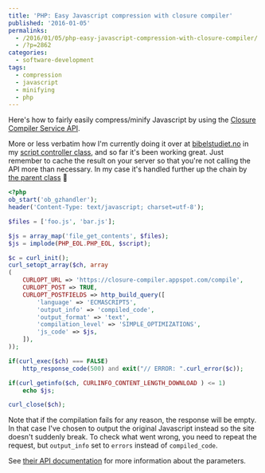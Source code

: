 ---
title: 'PHP: Easy Javascript compression with closure compiler'
published: '2016-01-05'
permalinks:
  - /2016/01/05/php-easy-javascript-compression-with-closure-compiler/
  - /?p=2862
categories:
  - software-development
tags:
  - compression
  - javascript
  - minifying
  - php
---

Here's how to fairly easily compress/minify Javascript by using the [Closure Compiler Service API](https://developers.google.com/closure/compiler/docs/api-tutorial1).

More or less verbatim how I'm currently doing it over at [bibelstudiet.no](http://bibelstudiet.no) in my [script controller class](https://bitbucket.org/sdaweb/bibelstudiet.no/src/master/src/Controller/Javascript.php), and so far it's been working great. Just remember to cache the result on your server so that you're not calling the API more than necessary. In my case it's handled further up the chain by [the parent class](https://bitbucket.org/sdaweb/bibelstudiet.no/src/master/src/CachedController.php) 🙂

```php
<?php
ob_start('ob_gzhandler');
header('Content-Type: text/javascript; charset=utf-8');

$files = ['foo.js', 'bar.js'];

$js = array_map('file_get_contents', $files);
$js = implode(PHP_EOL.PHP_EOL, $script);

$c = curl_init();
curl_setopt_array($ch, array
(
    CURLOPT_URL => 'https://closure-compiler.appspot.com/compile',
    CURLOPT_POST => TRUE,
    CURLOPT_POSTFIELDS => http_build_query([
        'language' => 'ECMASCRIPT5',
        'output_info' => 'compiled_code',
        'output_format' => 'text',
        'compilation_level' => 'SIMPLE_OPTIMIZATIONS',
        'js_code' => $js,
    ]),
));

if(curl_exec($ch) === FALSE)
    http_response_code(500) and exit("// ERROR: ".curl_error($c));

if(curl_getinfo($ch, CURLINFO_CONTENT_LENGTH_DOWNLOAD ) <= 1)
    echo $js;

curl_close($ch);
```

Note that if the compilation fails for any reason, the response will be empty. In that case I've chosen to output the original Javascript instead so the site doesn't suddenly break. To check what went wrong, you need to repeat the request, but `output_info` set to `errors` instead of `compiled_code`.

See [their API documentation](https://developers.google.com/closure/compiler/docs/api-ref) for more information about the parameters.
